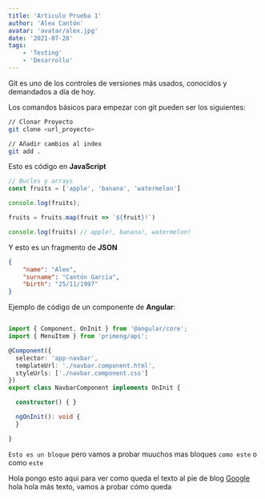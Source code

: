 ```yaml
---
title: 'Articulo Prueba 1'
author: 'Alex Cantón'
avatar: 'avatar/alex.jpg'
date: '2021-07-28'
tags:
    - 'Testing'
    - 'Desarrollo'
---
```



Git es uno de los controles de versiones más usados, conocidos y demandados a día de hoy.

<YoutubeVideo youtubeId="kEPF-MWGq1w" youtubeTitle="Tutorial de Git" />

Los comandos básicos para empezar con git pueden ser los siguientes:

```bash
// Clonar Proyecto
git clone <url_proyecto> 

// Añadir cambios al index
git add .
```

Esto es código en **JavaScript**
```js
// Bucles y arrays
const fruits = ['apple', 'banana', 'watermelon']

console.log(fruits);

fruits = fruits.map(fruit => `${fruit}!`)

console.log(fruits) // apple!, banana!, watermelon!
```

Y esto es un fragmento de **JSON**

```json
{
    "name": "Alex",
    "surname": "Cantón García",
    "birth": "25/11/1997"
}
```

Ejemplo de código de un componente de **Angular**:

```ts

import { Component, OnInit } from '@angular/core';
import { MenuItem } from 'primeng/api';

@Component({
  selector: 'app-navbar',
  templateUrl: './navbar.component.html',
  styleUrls: ['./navbar.component.css']
})
export class NavbarComponent implements OnInit {

  constructor() { }

  ngOnInit(): void {
  }

}

```

`Esto es un bloque` pero vamos a probar muuchos mas bloques `como este` o como `este`

Hola pongo esto aqui para ver como queda el texto al pie de blog [Google](https://google.es) hola hola más texto, vamos a probar cómo queda